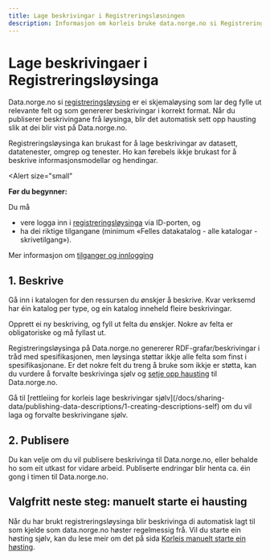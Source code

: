 ```yaml
---
title: Lage beskrivingar i Registreringsløsningen
description: Informasjon om korleis bruke data.norge.no si Registreringsløysing for å lage beskrivingar.
---
```


# Lage beskrivingaer i Registreringsløysinga

Data.norge.no si [registreringsløysing](https://registrering.fellesdatakatalog.digdir.no) er ei skjemaløysing som lar deg fylle ut relevante felt og som genererer beskrivingar i korrekt format. Når du publiserer beskrivingane frå løysinga, blir det automatisk sett opp hausting slik at dei blir vist på Data.norge.no.

Registreringsløysinga kan brukast for å lage beskrivingar av datasett, datatenester, omgrep og tenester. Ho kan førebels ikkje brukast for å beskrive informasjonsmodellar og hendingar.

<Alert
    size="small"
>
**Før du begynner:**

Du må

- vere logga inn i [registreringsløysinga](https://registrering.fellesdatakatalog.digdir.no) via ID-porten, og
- ha dei riktige tilgangane (minimum «Felles datakatalog - alle katalogar - skrivetilgang»).

Mer informasjon om [tilganger og innlogging](/docs/sharing-data/login-and-access)

</Alert>

## 1. Beskrive

Gå inn i katalogen for den ressursen du ønskjer å beskrive. Kvar verksemd har éin katalog per type, og ein katalog inneheld fleire beskrivingar.

Opprett ei ny beskriving, og fyll ut felta du ønskjer. Nokre av felta er obligatoriske og må fyllast ut.

Registreringsløysinga på Data.norge.no genererer RDF-grafar/beskrivingar i tråd med spesifikasjonen, men løysinga støttar ikkje alle felta som finst i spesifikasjonane. Er det nokre felt du treng å bruke som ikkje er støtta, kan du vurdere å forvalte beskrivinga sjølv og [setje opp hausting](/docs/sharing-data/publishing-data-descriptions/3-publishing-descriptions) til Data.norge.no.

<Alert size='small'>
    Gå til [rettleiing for korleis lage beskrivingar
    sjølv](/docs/sharing-data/publishing-data-descriptions/1-creating-descriptions-self) om du vil laga og forvalte
    beskrivingane sjølv.
</Alert>

## 2. Publisere

Du kan velje om du vil publisere beskrivinga til Data.norge.no, eller behalde ho som eit utkast for vidare arbeid. Publiserte endringar blir henta ca. éin gong i timen til Data.norge.no.

## Valgfritt neste steg: manuelt starte ei hausting

Når du har brukt registreringsløysinga blir beskrivinga di automatisk lagt til som kjelde som data.norge.no høster regelmessig frå.
Vil du starte ein høsting sjølv, kan du lese meir om det på sida [Korleis manuelt starte ein høsting](/docs/sharing-data/publishing-data-descriptions/4-triggering-harvest).
